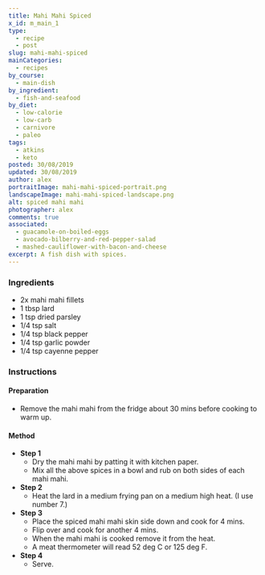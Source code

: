 ```yaml
---
title: Mahi Mahi Spiced
x_id: m_main_1
type:
  - recipe
  - post
slug: mahi-mahi-spiced
mainCategories: 
  - recipes 
by_course:
  - main-dish
by_ingredient:
  - fish-and-seafood
by_diet:
  - low-calorie
  - low-carb
  - carnivore
  - paleo
tags:
  - atkins
  - keto
posted: 30/08/2019
updated: 30/08/2019
author: alex
portraitImage: mahi-mahi-spiced-portrait.png
landscapeImage: mahi-mahi-spiced-landscape.png
alt: spiced mahi mahi
photographer: alex
comments: true
associated: 
  - guacamole-on-boiled-eggs
  - avocado-bilberry-and-red-pepper-salad
  - mashed-cauliflower-with-bacon-and-cheese
excerpt: A fish dish with spices.
---
```


<Ingredients>

### Ingredients
    
  - 2x mahi mahi fillets
  - 1 tbsp lard
  - 1 tsp dried parsley
  - 1/4 tsp salt
  - 1/4 tsp black pepper
  - 1/4 tsp garlic powder
  - 1/4 tsp cayenne pepper 

</Ingredients>

<Instructions>

### Instructions

#### Preparation

  - Remove the mahi mahi from the fridge about 30 mins before cooking to warm up.

#### Method

  - **Step 1**
    - Dry the mahi mahi by patting it with kitchen paper.
    - Mix all the above spices in a bowl and rub on both sides of each mahi mahi.
  - **Step 2**
    - Heat the lard in a medium frying pan on a medium high heat. (I use number 7.)
  - **Step 3**
    - Place the spiced mahi mahi skin side down and cook for 4 mins.
    - Flip over and cook for another 4 mins.
    - When the mahi mahi is cooked remove it from the heat.
    - A meat thermometer will read 52 deg C or 125 deg F.
  - **Step 4**
    - Serve.

</Instructions>



